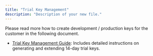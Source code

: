 ```yaml
---
title: "Trial Key Management"
description: "Description of your new file."
---
```


Please read more how to create development / production keys for the customer in the following document.

* [Trial Key Management Guide](https://docs.google.com/document/d/1k4-_ZCgyejS9UKA7AwkSB-l2TEZcnK2454o2joIgm4k/edit?tab=t.0#heading=h.ziaohggn8z8d): Includes detailed instructions on generating and extending 14-day trial keys.